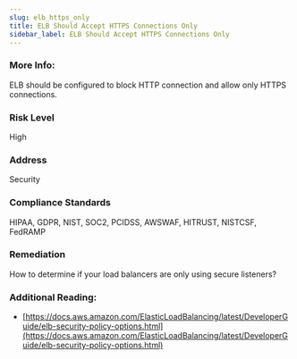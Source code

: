 ```yaml
---
slug: elb_https_only
title: ELB Should Accept HTTPS Connections Only
sidebar_label: ELB Should Accept HTTPS Connections Only
---
```


### More Info:

ELB should be configured to block HTTP connection and allow only HTTPS connections.

### Risk Level

High

### Address

Security

### Compliance Standards

HIPAA, GDPR, NIST, SOC2, PCIDSS, AWSWAF, HITRUST, NISTCSF, FedRAMP

### Remediation

How to determine if your load balancers are only using secure listeners?

### Additional Reading:

- [https://docs.aws.amazon.com/ElasticLoadBalancing/latest/DeveloperGuide/elb-security-policy-options.html](https://docs.aws.amazon.com/ElasticLoadBalancing/latest/DeveloperGuide/elb-security-policy-options.html) 

